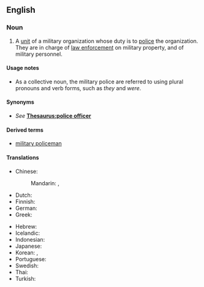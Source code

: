==English==
{{wikipedia}}

===Noun===
{{en-noun|-}}

# A [[unit]] of a military organization whose duty is to [[police#Verb|police]] the organization. They are in charge of [[law enforcement]] on military property, and of military personnel.

====Usage notes====
* As a collective noun, the military police are referred to using plural pronouns and verb forms, such as ''they'' and ''were''.

====Synonyms====
* ''See'' '''[[Thesaurus:police officer]]'''

====Derived terms====
* [[military policeman]]

====Translations====
{{trans-top|police unit of a military organization}}
* Chinese:
*: Mandarin: {{t+|cmn|憲兵}}, {{t+|cmn|軍警}}
* Dutch: {{t+|nl|marechaussee}}
* Finnish: {{t+|fi|sotilaspoliisi}}
* German: {{t+|de|Militärpolizei|f}}
* Greek: {{t|el|στρατονομία}}
{{trans-mid}}
* Hebrew: {{t+|he|מִשְׁטָרָה צְבָאִית|f|tr=mishtará tsváit|sc=Hebr}}
* Icelandic: {{t|is|herlögregla|f}}
* Indonesian: {{t+|id|polisi militer}}
* Japanese: {{t+|ja|憲兵|tr=kenpei}}
* Korean: {{t+|ko|헌병(憲兵)}}, {{t+|ko|군사경찰(軍事警察)}}
* Portuguese: {{t|pt|polícia militar|f}}
* Swedish: {{t|sv|militärpolis|c}}
* Thai: {{t+|th|สารวัตรทหาร|tr=sǎa-rá-wát-tá-hǎan}}
* Turkish: {{t+|tr|askerî polis}}
{{trans-bottom}}